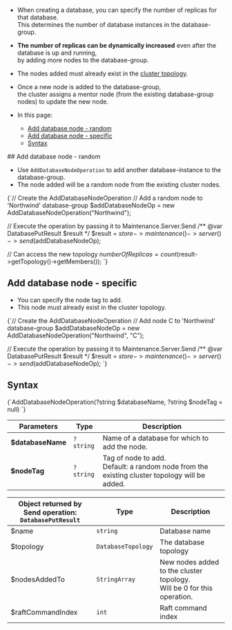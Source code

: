 
<Admonition type="note" title="">

* When creating a database, you can specify the number of replicas for that database.  
  This determines the number of database instances in the database-group.

* **The number of replicas can be dynamically increased** even after the database is up and running,  
  by adding more nodes to the database-group.  

* The nodes added must already exist in the [cluster topology](../../../server/clustering/rachis/cluster-topology.mdx).

* Once a new node is added to the database-group,  
  the cluster assigns a mentor node (from the existing database-group nodes) to update the new node.

* In this page:
    * [Add database node - random](../../../client-api/operations/server-wide/add-database-node.mdx#add-database-node---random)
    * [Add database node - specific](../../../client-api/operations/server-wide/add-database-node.mdx#add-database-node---specific)
    * [Syntax](../../../client-api/operations/server-wide/add-database-node.mdx#syntax)  
</Admonition>
## Add database node - random

* Use `AddDatabaseNodeOperation` to add another database-instance to the database-group.
* The node added will be a random node from the existing cluster nodes.   

<TabItem value="add_1" label="add_1">
<CodeBlock language="php">
{`// Create the AddDatabaseNodeOperation
// Add a random node to 'Northwind' database-group
$addDatabaseNodeOp = new AddDatabaseNodeOperation("Northwind");

// Execute the operation by passing it to Maintenance.Server.Send
/** @var DatabasePutResult $result */
$result = $store->maintenance()->server()->send($addDatabaseNodeOp);

// Can access the new topology
$numberOfReplicas = count($result->getTopology()->getMembers());
`}
</CodeBlock>
</TabItem>



## Add database node - specific

* You can specify the node tag to add.  
* This node must already exist in the cluster topology.

<TabItem value="add_2" label="add_2">
<CodeBlock language="php">
{`// Create the AddDatabaseNodeOperation
// Add node C to 'Northwind' database-group
$addDatabaseNodeOp = new AddDatabaseNodeOperation("Northwind", "C");

// Execute the operation by passing it to Maintenance.Server.Send
/** @var DatabasePutResult $result */
$result = $store->maintenance()->server()->send($addDatabaseNodeOp);
`}
</CodeBlock>
</TabItem>



## Syntax

<TabItem value="syntax" label="syntax">
<CodeBlock language="php">
{`AddDatabaseNodeOperation(?string $databaseName, ?string $nodeTag = null)
`}
</CodeBlock>
</TabItem>

| Parameters | Type | Description |
| - | - | - |
| **$databaseName** | `?string` | Name of a database for which to add the node. |
| **$nodeTag** | `?string` | Tag of node to add.<br/>Default: a random node from the existing cluster topology will be added. |

| Object returned by Send operation:<br/>`DatabasePutResult` | Type | Description |
| - | - | - |
| $name | `string` | Database name |
| $topology | `DatabaseTopology` | The database topology |
| $nodesAddedTo | `StringArray` | New nodes added to the cluster topology.<br/>Will be 0 for this operation. |
| $raftCommandIndex | `int` | Raft command index |





